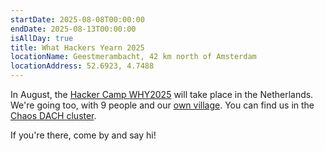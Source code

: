 ```yaml
---
startDate: 2025-08-08T00:00:00
endDate: 2025-08-13T00:00:00
isAllDay: true
title: What Hackers Yearn 2025
locationName: Geestmerambacht, 42 km north of Amsterdam
locationAddress: 52.6923, 4.7488
---
```


In August, the [Hacker Camp WHY2025](https://why2025.org/) will take place in the Netherlands.
We're going too, with 9 people and our [own village](https://wiki.why2025.org/Village:Chaostreff_Osnabr%C3%BCck). You can find us in the [Chaos DACH cluster](https://wiki.why2025.org/Cluster:Chaos_Norden_Westen_Osten_%2B_Austria).

If you're there, come by and say hi!
